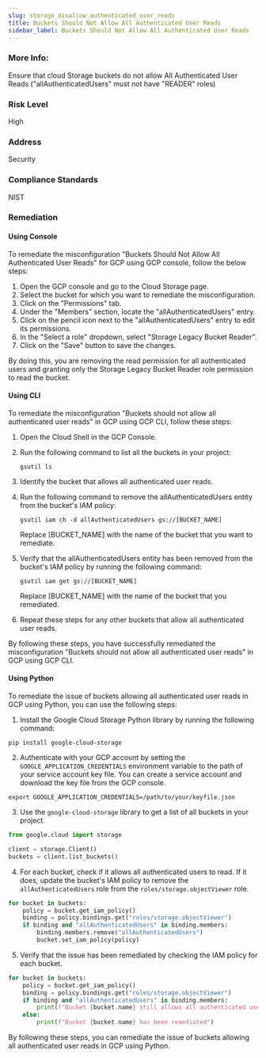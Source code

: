 ```yaml
---
slug: storage_disallow_authenticated_user_reads
title: Buckets Should Not Allow All Authenticated User Reads
sidebar_label: Buckets Should Not Allow All Authenticated User Reads
---
```


### More Info:

Ensure that cloud Storage buckets do not allow All Authenticated User Reads ("allAuthenticatedUsers" must not have "READER" roles)

### Risk Level

High

### Address

Security

### Compliance Standards

NIST
### Remediation

#### Using Console

To remediate the misconfiguration "Buckets Should Not Allow All Authenticated User Reads" for GCP using GCP console, follow the below steps:

1. Open the GCP console and go to the Cloud Storage page.
2. Select the bucket for which you want to remediate the misconfiguration.
3. Click on the "Permissions" tab.
4. Under the "Members" section, locate the "allAuthenticatedUsers" entry.
5. Click on the pencil icon next to the "allAuthenticatedUsers" entry to edit its permissions.
6. In the "Select a role" dropdown, select "Storage Legacy Bucket Reader".
7. Click on the "Save" button to save the changes.

By doing this, you are removing the read permission for all authenticated users and granting only the Storage Legacy Bucket Reader role permission to read the bucket.

#### Using CLI

To remediate the misconfiguration "Buckets should not allow all authenticated user reads" in GCP using GCP CLI, follow these steps:

1. Open the Cloud Shell in the GCP Console.

2. Run the following command to list all the buckets in your project:

   ```
   gsutil ls
   ```

3. Identify the bucket that allows all authenticated user reads.

4. Run the following command to remove the allAuthenticatedUsers entity from the bucket's IAM policy:

   ```
   gsutil iam ch -d allAuthenticatedUsers gs://[BUCKET_NAME]
   ```

   Replace [BUCKET_NAME] with the name of the bucket that you want to remediate.

5. Verify that the allAuthenticatedUsers entity has been removed from the bucket's IAM policy by running the following command:

   ```
   gsutil iam get gs://[BUCKET_NAME]
   ```

   Replace [BUCKET_NAME] with the name of the bucket that you remediated.

6. Repeat these steps for any other buckets that allow all authenticated user reads.

By following these steps, you have successfully remediated the misconfiguration "Buckets should not allow all authenticated user reads" in GCP using GCP CLI.

#### Using Python

To remediate the issue of buckets allowing all authenticated user reads in GCP using Python, you can use the following steps:

1. Install the Google Cloud Storage Python library by running the following command:

```
pip install google-cloud-storage
```

2. Authenticate with your GCP account by setting the `GOOGLE_APPLICATION_CREDENTIALS` environment variable to the path of your service account key file. You can create a service account and download the key file from the GCP console.

```
export GOOGLE_APPLICATION_CREDENTIALS=/path/to/your/keyfile.json
```

3. Use the `google-cloud-storage` library to get a list of all buckets in your project.

```python
from google.cloud import storage

client = storage.Client()
buckets = client.list_buckets()
```

4. For each bucket, check if it allows all authenticated users to read. If it does, update the bucket's IAM policy to remove the `allAuthenticatedUsers` role from the `roles/storage.objectViewer` role.

```python
for bucket in buckets:
    policy = bucket.get_iam_policy()
    binding = policy.bindings.get("roles/storage.objectViewer")
    if binding and "allAuthenticatedUsers" in binding.members:
        binding.members.remove("allAuthenticatedUsers")
        bucket.set_iam_policy(policy)
```

5. Verify that the issue has been remediated by checking the IAM policy for each bucket.

```python
for bucket in buckets:
    policy = bucket.get_iam_policy()
    binding = policy.bindings.get("roles/storage.objectViewer")
    if binding and "allAuthenticatedUsers" in binding.members:
        print(f"Bucket {bucket.name} still allows all authenticated user reads")
    else:
        print(f"Bucket {bucket.name} has been remediated")
```

By following these steps, you can remediate the issue of buckets allowing all authenticated user reads in GCP using Python.



